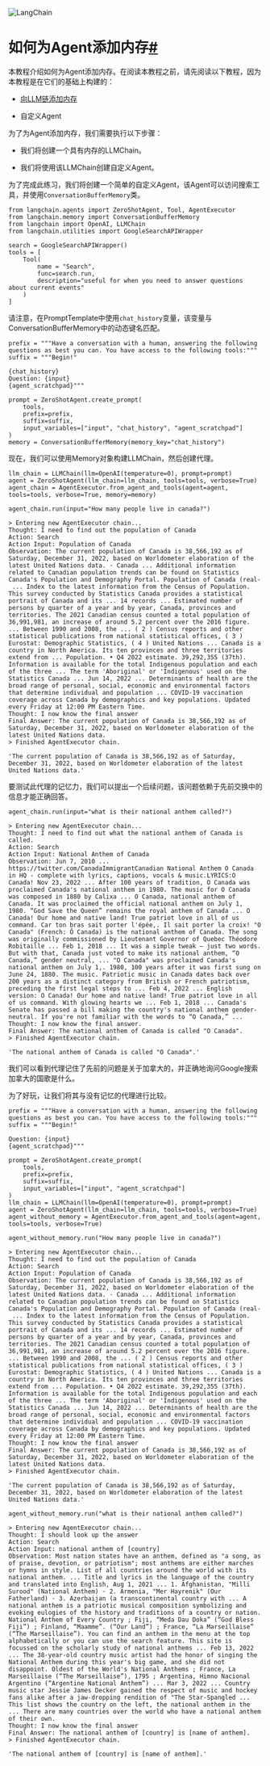 

<Head>
  <script>
    {
      `(function() {
         var _hmt = _hmt || [];
(function() {
  var hm = document.createElement("script");
  hm.src = "https://hm.baidu.com/hm.js?e60fb290e204e04c5cb6f79b0ac1e697";
  var s = document.getElementsByTagName("script")[0]; 
  s.parentNode.insertBefore(hm, s);
})();
       })();`
    }
  </script>
</Head>

![LangChain](https://pica.zhimg.com/50/v2-56e8bbb52aa271012541c1fe1ceb11a2_r.gif)





如何为Agent添加内存[#](#how-to-add-memory-to-an-agent "本标题的永久链接")
==========================================================

本教程介绍如何为Agent添加内存。在阅读本教程之前，请先阅读以下教程，因为本教程是在它们的基础上构建的：

* [向LLM链添加内存](adding_memory)

* 自定义Agent

为了为Agent添加内存，我们需要执行以下步骤：

- 我们将创建一个具有内存的LLMChain。

- 我们将使用该LLMChain创建自定义Agent。

为了完成此练习，我们将创建一个简单的自定义Agent，该Agent可以访问搜索工具，并使用`ConversationBufferMemory`类。

```
from langchain.agents import ZeroShotAgent, Tool, AgentExecutor
from langchain.memory import ConversationBufferMemory
from langchain import OpenAI, LLMChain
from langchain.utilities import GoogleSearchAPIWrapper

```

```
search = GoogleSearchAPIWrapper()
tools = [
    Tool(
        name = "Search",
        func=search.run,
        description="useful for when you need to answer questions about current events"
    )
]

```

请注意，在PromptTemplate中使用`chat_history`变量，该变量与ConversationBufferMemory中的动态键名匹配。

```
prefix = """Have a conversation with a human, answering the following questions as best you can. You have access to the following tools:"""
suffix = """Begin!"

{chat_history}
Question: {input}
{agent_scratchpad}"""

prompt = ZeroShotAgent.create_prompt(
    tools, 
    prefix=prefix, 
    suffix=suffix, 
    input_variables=["input", "chat_history", "agent_scratchpad"]
)
memory = ConversationBufferMemory(memory_key="chat_history")

```

现在，我们可以使用Memory对象构建LLMChain，然后创建代理。

```
llm_chain = LLMChain(llm=OpenAI(temperature=0), prompt=prompt)
agent = ZeroShotAgent(llm_chain=llm_chain, tools=tools, verbose=True)
agent_chain = AgentExecutor.from_agent_and_tools(agent=agent, tools=tools, verbose=True, memory=memory)

```

```
agent_chain.run(input="How many people live in canada?")

```

```
> Entering new AgentExecutor chain...
Thought: I need to find out the population of Canada
Action: Search
Action Input: Population of Canada
Observation: The current population of Canada is 38,566,192 as of Saturday, December 31, 2022, based on Worldometer elaboration of the latest United Nations data. · Canada ... Additional information related to Canadian population trends can be found on Statistics Canada's Population and Demography Portal. Population of Canada (real- ... Index to the latest information from the Census of Population. This survey conducted by Statistics Canada provides a statistical portrait of Canada and its ... 14 records ... Estimated number of persons by quarter of a year and by year, Canada, provinces and territories. The 2021 Canadian census counted a total population of 36,991,981, an increase of around 5.2 percent over the 2016 figure. ... Between 1990 and 2008, the ... ( 2 ) Census reports and other statistical publications from national statistical offices, ( 3 ) Eurostat: Demographic Statistics, ( 4 ) United Nations ... Canada is a country in North America. Its ten provinces and three territories extend from ... Population. • Q4 2022 estimate. 39,292,355 (37th). Information is available for the total Indigenous population and each of the three ... The term 'Aboriginal' or 'Indigenous' used on the Statistics Canada ... Jun 14, 2022 ... Determinants of health are the broad range of personal, social, economic and environmental factors that determine individual and population ... COVID-19 vaccination coverage across Canada by demographics and key populations. Updated every Friday at 12:00 PM Eastern Time.
Thought: I now know the final answer
Final Answer: The current population of Canada is 38,566,192 as of Saturday, December 31, 2022, based on Worldometer elaboration of the latest United Nations data.
> Finished AgentExecutor chain.

```

```
'The current population of Canada is 38,566,192 as of Saturday, December 31, 2022, based on Worldometer elaboration of the latest United Nations data.'

```

要测试此代理的记忆力，我们可以提出一个后续问题，该问题依赖于先前交换中的信息才能正确回答。

```
agent_chain.run(input="what is their national anthem called?")

```

```
> Entering new AgentExecutor chain...
Thought: I need to find out what the national anthem of Canada is called.
Action: Search
Action Input: National Anthem of Canada
Observation: Jun 7, 2010 ... https://twitter.com/CanadaImmigrantCanadian National Anthem O Canada in HQ - complete with lyrics, captions, vocals & music.LYRICS:O Canada! Nov 23, 2022 ... After 100 years of tradition, O Canada was proclaimed Canada's national anthem in 1980. The music for O Canada was composed in 1880 by Calixa ... O Canada, national anthem of Canada. It was proclaimed the official national anthem on July 1, 1980. “God Save the Queen” remains the royal anthem of Canada ... O Canada! Our home and native land! True patriot love in all of us command. Car ton bras sait porter l'épée,. Il sait porter la croix! "O Canada" (French: Ô Canada) is the national anthem of Canada. The song was originally commissioned by Lieutenant Governor of Quebec Théodore Robitaille ... Feb 1, 2018 ... It was a simple tweak — just two words. But with that, Canada just voted to make its national anthem, “O Canada,” gender neutral, ... "O Canada" was proclaimed Canada's national anthem on July 1,. 1980, 100 years after it was first sung on June 24, 1880. The music. Patriotic music in Canada dates back over 200 years as a distinct category from British or French patriotism, preceding the first legal steps to ... Feb 4, 2022 ... English version: O Canada! Our home and native land! True patriot love in all of us command. With glowing hearts we ... Feb 1, 2018 ... Canada's Senate has passed a bill making the country's national anthem gender-neutral. If you're not familiar with the words to “O Canada,” ...
Thought: I now know the final answer.
Final Answer: The national anthem of Canada is called "O Canada".
> Finished AgentExecutor chain.

```

```
'The national anthem of Canada is called "O Canada".'

```

我们可以看到代理记住了先前的问题是关于加拿大的，并正确地询问Google搜索加拿大的国歌是什么。

为了好玩，让我们将其与没有记忆的代理进行比较。

```
prefix = """Have a conversation with a human, answering the following questions as best you can. You have access to the following tools:"""
suffix = """Begin!"

Question: {input}
{agent_scratchpad}"""

prompt = ZeroShotAgent.create_prompt(
    tools, 
    prefix=prefix, 
    suffix=suffix, 
    input_variables=["input", "agent_scratchpad"]
)
llm_chain = LLMChain(llm=OpenAI(temperature=0), prompt=prompt)
agent = ZeroShotAgent(llm_chain=llm_chain, tools=tools, verbose=True)
agent_without_memory = AgentExecutor.from_agent_and_tools(agent=agent, tools=tools, verbose=True)

```

```
agent_without_memory.run("How many people live in canada?")

```

```
> Entering new AgentExecutor chain...
Thought: I need to find out the population of Canada
Action: Search
Action Input: Population of Canada
Observation: The current population of Canada is 38,566,192 as of Saturday, December 31, 2022, based on Worldometer elaboration of the latest United Nations data. · Canada ... Additional information related to Canadian population trends can be found on Statistics Canada's Population and Demography Portal. Population of Canada (real- ... Index to the latest information from the Census of Population. This survey conducted by Statistics Canada provides a statistical portrait of Canada and its ... 14 records ... Estimated number of persons by quarter of a year and by year, Canada, provinces and territories. The 2021 Canadian census counted a total population of 36,991,981, an increase of around 5.2 percent over the 2016 figure. ... Between 1990 and 2008, the ... ( 2 ) Census reports and other statistical publications from national statistical offices, ( 3 ) Eurostat: Demographic Statistics, ( 4 ) United Nations ... Canada is a country in North America. Its ten provinces and three territories extend from ... Population. • Q4 2022 estimate. 39,292,355 (37th). Information is available for the total Indigenous population and each of the three ... The term 'Aboriginal' or 'Indigenous' used on the Statistics Canada ... Jun 14, 2022 ... Determinants of health are the broad range of personal, social, economic and environmental factors that determine individual and population ... COVID-19 vaccination coverage across Canada by demographics and key populations. Updated every Friday at 12:00 PM Eastern Time.
Thought: I now know the final answer
Final Answer: The current population of Canada is 38,566,192 as of Saturday, December 31, 2022, based on Worldometer elaboration of the latest United Nations data.
> Finished AgentExecutor chain.

```

```
'The current population of Canada is 38,566,192 as of Saturday, December 31, 2022, based on Worldometer elaboration of the latest United Nations data.'

```

```
agent_without_memory.run("what is their national anthem called?")

```

```
> Entering new AgentExecutor chain...
Thought: I should look up the answer
Action: Search
Action Input: national anthem of [country]
Observation: Most nation states have an anthem, defined as "a song, as of praise, devotion, or patriotism"; most anthems are either marches or hymns in style. List of all countries around the world with its national anthem. ... Title and lyrics in the language of the country and translated into English, Aug 1, 2021 ... 1. Afghanistan, "Milli Surood" (National Anthem) · 2. Armenia, "Mer Hayrenik" (Our Fatherland) · 3. Azerbaijan (a transcontinental country with ... A national anthem is a patriotic musical composition symbolizing and evoking eulogies of the history and traditions of a country or nation. National Anthem of Every Country ; Fiji, “Meda Dau Doka” (“God Bless Fiji”) ; Finland, “Maamme”. (“Our Land”) ; France, “La Marseillaise” (“The Marseillaise”). You can find an anthem in the menu at the top alphabetically or you can use the search feature. This site is focussed on the scholarly study of national anthems ... Feb 13, 2022 ... The 38-year-old country music artist had the honor of singing the National Anthem during this year's big game, and she did not disappoint. Oldest of the World's National Anthems ; France, La Marseillaise (“The Marseillaise”), 1795 ; Argentina, Himno Nacional Argentino (“Argentine National Anthem”) ... Mar 3, 2022 ... Country music star Jessie James Decker gained the respect of music and hockey fans alike after a jaw-dropping rendition of "The Star-Spangled ... This list shows the country on the left, the national anthem in the ... There are many countries over the world who have a national anthem of their own.
Thought: I now know the final answer
Final Answer: The national anthem of [country] is [name of anthem].
> Finished AgentExecutor chain.

```

```
'The national anthem of [country] is [name of anthem].'

```


